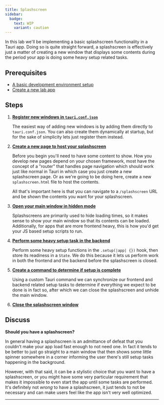 ```yaml
---
title: Splashscreen
sidebar:
  badge:
    text: WIP
    variant: caution
---
```



In this lab we'll be implementing a basic splashscreen functionality in a Tauri app. Doing so
is quite straight forward, a splashscreen is effectively just a matter of creating a new window
that displays some contents during the period your app is doing some heavy setup related tasks.

## Prerequisites

- [A basic development environment setup](/start/prerequisites)
- [Create a new lab app](/learn#create-lab-apps)

## Steps

<Steps>

1. <a id="step-1" href="#step-1">**Register new windows in `tauri.conf.json`**</a>

   The easiest way of adding new windows is by adding them directly to `tauri.conf.json`. You can also create them dynamically at startup,
   but for the sake of simplicity lets just register them instead.

2. <a id="step-2" href="#step-2">**Create a new page to host your splashscreen**</a>

   Before you begin you'll need to have some content to show. How you develop new pages depend on your chosen framework,
   most have the concept of a "router" that handles page navigation which should work just like normal in Tauri in which case
   you just create a new splashscreen page. Or as we're going to be doing here, create a new `splashscreen.html` file to host
   the contents.

   All that's important here is that you can navigate to a `/splashscreen` URL and be shown the contents you want for your
   splashscreen.

3. <a id="step-3" href="#step-3">**Open your main window in hidden mode**</a>

   Splashscreens are primarily used to hide loading times, so it makes sense to show your main window so that its contents can
   be loaded. Additionally, for apps that are more frontend heavy, this is how you'd get your JS based setup scripts to run.

4. <a id="step-4" href="#step-4">**Perform some heavy setup task in the backend**</a>

   Perform some heavy setup functions in the `.setup(|app| {})` hook, then store its readiness in a `State`. We do this because
   it lets us perform work in both the frontend and the backend before the splashscreen is closed.

5. <a id="step-5" href="#step-5">**Create a command to determine if setup is complete**</a>

   Using a custom Tauri command we can synchronize our frontend and backend related setup tasks to determine if everything we
   expect to be done is in fact so, after which we can close the splashscreen and unhide the main window.

6. <a id="step-6" href="#step-6">**Close the splashscreen window**</a>

</Steps>

## Discuss

**Should you have a splashscreen?**

In general having a splashscreen is an admittance of defeat that you couldn't make your
app load fast enough to not need one. In fact it tends to be better to just go straight
to a main window that then shows some little spinner somewhere in a corner informing the
user there's still setup tasks happening in the background.

However, with that said, it can be a stylistic choice that you want to have a splashscreen,
or you might have some very particular requirement that makes it impossible to even start the
app until some tasks are performed. It's definitely not *wrong* to have a splashscreen, it
just tends to not be necessary and can make users feel like the app isn't very well optimized.

****
